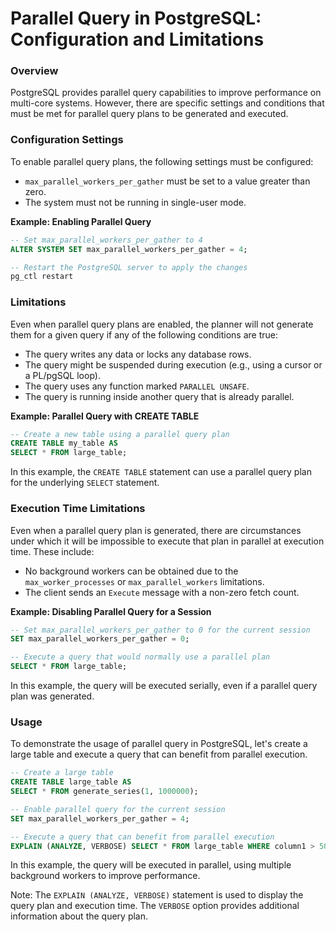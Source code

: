 # **Parallel Query in PostgreSQL: Configuration and Limitations**

### Overview

PostgreSQL provides parallel query capabilities to improve performance on multi-core systems. However, there are specific settings and conditions that must be met for parallel query plans to be generated and executed.

### Configuration Settings

To enable parallel query plans, the following settings must be configured:

- `max_parallel_workers_per_gather` must be set to a value greater than zero.
- The system must not be running in single-user mode.

**Example: Enabling Parallel Query**

```sql
-- Set max_parallel_workers_per_gather to 4
ALTER SYSTEM SET max_parallel_workers_per_gather = 4;

-- Restart the PostgreSQL server to apply the changes
pg_ctl restart
```

### Limitations

Even when parallel query plans are enabled, the planner will not generate them for a given query if any of the following conditions are true:

- The query writes any data or locks any database rows.
- The query might be suspended during execution (e.g., using a cursor or a PL/pgSQL loop).
- The query uses any function marked `PARALLEL UNSAFE`.
- The query is running inside another query that is already parallel.

**Example: Parallel Query with CREATE TABLE**

```sql
-- Create a new table using a parallel query plan
CREATE TABLE my_table AS
SELECT * FROM large_table;
```

In this example, the `CREATE TABLE` statement can use a parallel query plan for the underlying `SELECT` statement.

### Execution Time Limitations

Even when a parallel query plan is generated, there are circumstances under which it will be impossible to execute that plan in parallel at execution time. These include:

- No background workers can be obtained due to the `max_worker_processes` or `max_parallel_workers` limitations.
- The client sends an `Execute` message with a non-zero fetch count.

**Example: Disabling Parallel Query for a Session**

```sql
-- Set max_parallel_workers_per_gather to 0 for the current session
SET max_parallel_workers_per_gather = 0;

-- Execute a query that would normally use a parallel plan
SELECT * FROM large_table;
```

In this example, the query will be executed serially, even if a parallel query plan was generated.

### Usage

To demonstrate the usage of parallel query in PostgreSQL, let's create a large table and execute a query that can benefit from parallel execution.

```sql
-- Create a large table
CREATE TABLE large_table AS
SELECT * FROM generate_series(1, 1000000);

-- Enable parallel query for the current session
SET max_parallel_workers_per_gather = 4;

-- Execute a query that can benefit from parallel execution
EXPLAIN (ANALYZE, VERBOSE) SELECT * FROM large_table WHERE column1 > 500000;
```

In this example, the query will be executed in parallel, using multiple background workers to improve performance.

Note: The `EXPLAIN (ANALYZE, VERBOSE)` statement is used to display the query plan and execution time. The `VERBOSE` option provides additional information about the query plan.
